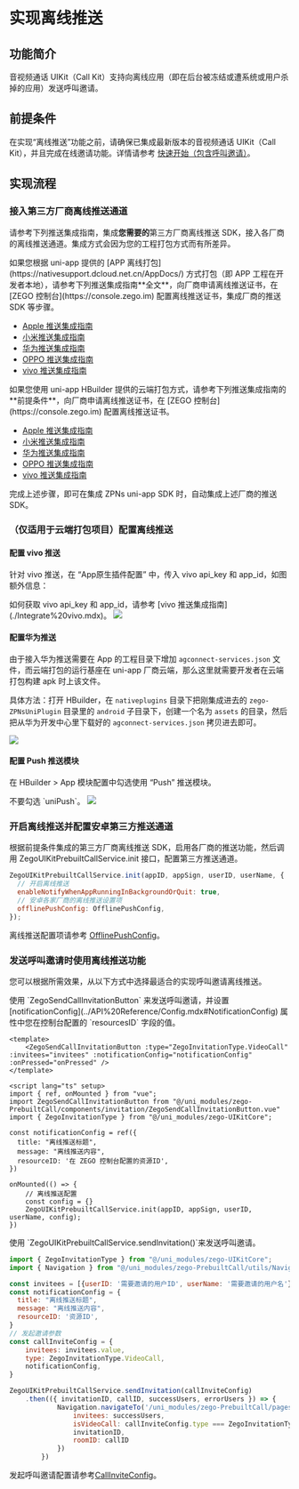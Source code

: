 # 实现离线推送


## 功能简介

音视频通话 UIKit（Call Kit）支持向离线应用（即在后台被冻结或遭系统或用户杀掉的应用）发送呼叫邀请。

## 前提条件

在实现“离线推送”功能之前，请确保已集成最新版本的音视频通话 UIKit（Call Kit），并且完成在线邀请功能。详情请参考 [快速开始（包含呼叫邀请）](./../Quick%20start%20(with%20call%20invitation).mdx)。

## 实现流程

### 接入第三方厂商离线推送通道

请参考下列推送集成指南，集成**您需要的**第三方厂商离线推送 SDK，接入各厂商的离线推送通道。集成方式会因为您的工程打包方式而有所差异。

<Tabs>
<Tab title="离线打包">
如果您根据 uni-app 提供的 [APP 离线打包](https://nativesupport.dcloud.net.cn/AppDocs/) 方式打包（即 APP 工程在开发者本地），请参考下列推送集成指南**全文**，向厂商申请离线推送证书，在 [ZEGO 控制台](https://console.zego.im) 配置离线推送证书，集成厂商的推送 SDK 等步骤。

- [Apple 推送集成指南](./Integrate%20APNs.mdx)
- [小米推送集成指南](./Integrate%20Xiaomi.mdx)
- [华为推送集成指南](./Integrate%20Huawei.mdx)
- [OPPO 推送集成指南](./Integrate%20OPPO.mdx)
- [vivo 推送集成指南](./Integrate%20vivo.mdx)
</Tab>
<Tab title="云端打包">
如果您使用 uni-app HBuilder 提供的云端打包方式，请参考下列推送集成指南的**前提条件**，向厂商申请离线推送证书，在 [ZEGO 控制台](https://console.zego.im) 配置离线推送证书。

- [Apple 推送集成指南](./Integrate%20APNs.mdx)
- [小米推送集成指南](./Integrate%20Xiaomi.mdx)
- [华为推送集成指南](./Integrate%20Huawei.mdx)
- [OPPO 推送集成指南](./Integrate%20OPPO.mdx)
- [vivo 推送集成指南](./Integrate%20vivo.mdx)
</Tab>
</Tabs>

完成上述步骤，即可在集成 ZPNs uni-app SDK 时，自动集成上述厂商的推送 SDK。

### （仅适用于云端打包项目）配置离线推送

#### 配置 vivo 推送

针对 vivo 推送，在 “App原生插件配置” 中，传入 vivo api_key 和 app_id，如图额外信息：

<Note title="说明">
如何获取 vivo api_key 和 app_id，请参考 [vivo 推送集成指南](./Integrate%20vivo.mdx)。
</Note>

<Frame width="512" height="auto" caption="">
<img src="https://doc-media.zego.im/sdk-doc/Pics/ZIM/ZPNS/uniapp/img11.jpeg" />
</Frame>

#### 配置华为推送
由于接入华为推送需要在 App 的工程目录下增加 `agconnect-services.json` 文件，而云端打包的运行基座在 uni-app 厂商云端，那么这里就需要开发者在云端打包构建 apk 时上该文件。

具体方法：打开 HBuilder，在 `nativeplugins` 目录下把刚集成进去的 `zego-ZPNsUniPlugin` 目录里的 `android` 子目录下，创建一个名为 `assets` 的目录，然后把从华为开发中心里下载好的 `agconnect-services.json` 拷贝进去即可。

<Frame width="512" height="auto" caption="">
    <img src="https://doc-media.zego.im/sdk-doc/Pics/ZIM/ZPNS/uniapp/img9.jpeg" />
</Frame>

#### 配置 Push 推送模块
在 HBuilder > App 模块配置中勾选使用 “Push” 推送模块。

<Warning title="注意">
不要勾选 `uniPush`。
</Warning>

<Frame width="512" height="auto" caption="">
    <img src="https://doc-media.zego.im/sdk-doc/Pics/ZIM/ZPNS/uniapp/img5.jpeg" />
</Frame>

### 开启离线推送并配置安卓第三方推送通道

根据前提条件集成的第三方厂商离线推送 SDK，启用各厂商的推送功能，然后调用 ZegoUIKitPrebuiltCallService.init 接口，配置第三方推送通道。

```javascript
ZegoUIKitPrebuiltCallService.init(appID, appSign, userID, userName, {
  // 开启离线推送
  enableNotifyWhenAppRunningInBackgroundOrQuit: true,
  // 安卓各家厂商的离线推送设置项
  offlinePushConfig: OfflinePushConfig,
});
```
离线推送配置项请参考 [OfflinePushConfig](../API%20Reference/Config.mdx#Offlinepushconfig)。

### 发送呼叫邀请时使用离线推送功能

您可以根据所需效果，从以下方式中选择最适合的实现呼叫邀请离线推送。

<Tabs>
<Tab title="最便捷">
使用 `ZegoSendCallInvitationButton` 来发送呼叫邀请，并设置 [notificationConfig](../API%20Reference/Config.mdx#NotificationConfig) 属性中您在控制台配置的 `resourcesID` 字段的值。

```vue title="pages/invite/index.vue" 
<template>
    <ZegoSendCallInvitationButton :type="ZegoInvitationType.VideoCall" :invitees="invitees" :notificationConfig="notificationConfig" :onPressed="onPressed" />
</template>

<script lang="ts" setup>
import { ref, onMounted } from "vue";
import ZegoSendCallInvitationButton from "@/uni_modules/zego-PrebuiltCall/components/invitation/ZegoSendCallInvitationButton.vue"
import { ZegoInvitationType } from "@/uni_modules/zego-UIKitCore";

const notificationConfig = ref({
  title: "离线推送标题",
  message: "离线推送内容",
  resourceID: '在 ZEGO 控制台配置的资源ID',
})

onMounted(() => {
    // 离线推送配置
    const config = {}
    ZegoUIKitPrebuiltCallService.init(appID, appSign, userID, userName, config);
})
```
</Tab>
<Tab title="如需自定义邀请按钮">
使用 `ZegoUIKitPrebuiltCallService.sendInvitation()`来发送呼叫邀请。

```javascript
import { ZegoInvitationType } from "@/uni_modules/zego-UIKitCore";
import { Navigation } from "@/uni_modules/zego-PrebuiltCall/utils/Navigation";

const invitees = [{userID: '需要邀请的用户ID', userName: '需要邀请的用户名'}]
const notificationConfig = {
  title: "离线推送标题",
  message: "离线推送内容",
  resourceID: '资源ID',
}
// 发起邀请参数
const callInviteConfig = {
    invitees: invitees.value,
    type: ZegoInvitationType.VideoCall,
    notificationConfig,
}

ZegoUIKitPrebuiltCallService.sendInvitation(callInviteConfig)
    .then(({ invitationID, callID, successUsers, errorUsers }) => {
            Navigation.navigateTo('/uni_modules/zego-PrebuiltCall/pages/invitation/ZegoCallInvitationWaiting', {
                invitees: successUsers,
                isVideoCall: callInviteConfig.type === ZegoInvitationType.VideoCall,
                invitationID,
                roomID: callID
            })
        })
```

发起呼叫邀请配置请参考[CallInviteConfig](../API%20Reference/Config.mdx#CallInviteConfig)。
</Tab>
</Tabs>
